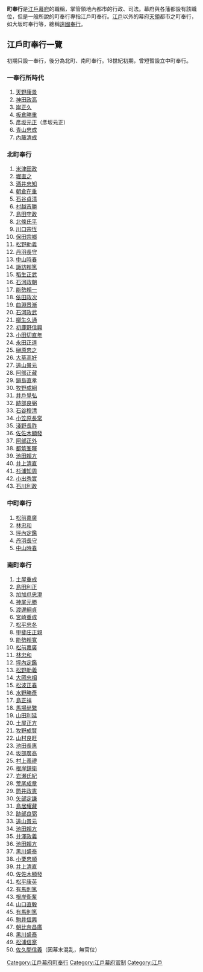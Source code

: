 {{japanese|japanese=町奉行|kana=まちぶぎょう|romaji=Machi Bugyō}}
'''町奉行'''是[[江戶幕府|江戶幕府]]的職稱，掌管領地內都市的行政、司法。幕府與各藩都設有該職位，但是一般所說的町奉行專指江戶町奉行。[[江戶|江戶]]以外的幕府[[天領|天領]]都市之町奉行，如大坂町奉行等，總稱[[遠國奉行|遠國奉行]]。

==江戶町奉行一覽==
初期只設一奉行，後分為北町、南町奉行。18世紀初期，曾短暫設立中町奉行。
===一奉行所時代===
#[[天野康景|天野康景]]
#[[神田政高|神田政高]]
#[[岸正久|岸正久]]
#[[板倉勝重|板倉勝重]]
#[[彥坂元正|彥坂元正]]（彥坂元正）
#[[青山忠成|青山忠成]]
#[[內藤清成|內藤清成]]

===北町奉行===
#[[米津田政|米津田政]]
#[[堀直之|堀直之]]
#[[酒井忠知|酒井忠知]]
#[[朝倉在重|朝倉在重]]
#[[石谷貞清|石谷貞清]]
#[[村越吉勝|村越吉勝]]
#[[島田守政|島田守政]]
#[[北條氏平|北條氏平]]
#[[川口宗恆|川口宗恆]]
#[[保田宗鄉|保田宗鄉]]
#[[松野助義|松野助義]]
#[[丹羽長守|丹羽長守]]
#[[中山時春|中山時春]]
#[[諏訪賴篤|諏訪賴篤]]
#[[稻生正武|稻生正武]]
#[[石河政朝|石河政朝]]
#[[能勢賴一|能勢賴一]]
#[[依田政次|依田政次]]
#[[曲淵景漸|曲淵景漸]]
#[[石河政武|石河政武]]
#[[柳生久通|柳生久通]]
#[[初鹿野信興|初鹿野信興]]
#[[小田切直年|小田切直年]]
#[[永田正道|永田正道]]
#[[榊原忠之|榊原忠之]]
#[[大草高好|大草高好]]
#[[遠山景元|遠山景元]]
#[[阿部正藏|阿部正藏]]
#[[鍋島直孝|鍋島直孝]]
#[[牧野成綱|牧野成綱]]
#[[井戶覺弘|井戶覺弘]]
#[[跡部良弼|跡部良弼]]
#[[石谷穆清|石谷穆清]]
#[[小笠原長常|小笠原長常]]
#[[淺野長祚|淺野長祚]]
#[[佐佐木顯發|佐佐木顯發]]
#[[阿部正外|阿部正外]]
#[[都筑峯暉|都筑峯暉]]
#[[池田賴方|池田賴方]]
#[[井上清直|井上清直]]
#[[杉浦知周|杉浦知周]]
#[[小出秀實|小出秀實]]
#[[石川利政|石川利政]]

===中町奉行===
#[[松前嘉廣|松前嘉廣]] 
#[[林忠和|林忠和]] 
#[[坪內定鑑|坪內定鑑]] 
#[[丹羽長守|丹羽長守]] 
#[[中山時春|中山時春]]

===南町奉行===
#[[土屋重成|土屋重成]]
#[[島田利正|島田利正]]
#[[加加爪忠澄|加加爪忠澄]]
#[[神尾元勝|神尾元勝]]
#[[渡邊綱貞|渡邊綱貞]]
#[[宮崎重成|宮崎重成]]
#[[松平忠冬|松平忠冬]]
#[[甲斐庄正親|甲斐庄正親]]
#[[能勢賴寬|能勢賴寬]]
#[[松前嘉廣|松前嘉廣]]
#[[林忠和|林忠和]]
#[[坪內定鑑|坪內定鑑]]
#[[松野助義|松野助義]]
#[[大岡忠相|大岡忠相]]
#[[松波正春|松波正春]]
#[[水野勝彥|水野勝彥]]
#[[島正祥|島正祥]]
#[[馬場尚繁|馬場尚繁]]
#[[山田利延|山田利延]]
#[[土屋正方|土屋正方]]
#[[牧野成賢|牧野成賢]]
#[[山村良旺|山村良旺]]
#[[池田長惠|池田長惠]]
#[[坂部廣高|坂部廣高]]
#[[村上義禮|村上義禮]]
#[[根岸鎮衛|根岸鎮衛]]
#[[岩瀬氏紀|岩瀬氏紀]]
#[[荒尾成章|荒尾成章]]
#[[筒井政憲|筒井政憲]]
#[[矢部定謙|矢部定謙]]
#[[鳥居耀藏|鳥居耀藏]]
#[[跡部良弼|跡部良弼]]
#[[遠山景元|遠山景元]]
#[[池田賴方|池田賴方]]
#[[井澤政義|井澤政義]]
#[[池田賴方|池田賴方]]
#[[黑川盛泰|黑川盛泰]]
#[[小栗忠順|小栗忠順]]
#[[井上清直|井上清直]]
#[[佐佐木顯發|佐佐木顯發]]
#[[松平康英|松平康英]]
#[[有馬則篤|有馬則篤]]
#[[根岸衛奮|根岸衛奮]]
#[[山口直毅|山口直毅]]
#[[有馬則篤|有馬則篤]]
#[[駒井信興|駒井信興]]
#[[朝比奈昌廣|朝比奈昌廣]]
#[[黑川盛泰|黑川盛泰]]
#[[松浦信寔|松浦信寔]]
#[[佐久間信義|佐久間信義]]（因幕末混乱，無官位）

{{Authority control}}
[[Category:江戶幕府町奉行|Category:江戶幕府町奉行]]
[[Category:江戶幕府官制|Category:江戶幕府官制]]
[[Category:江戶|Category:江戶]]